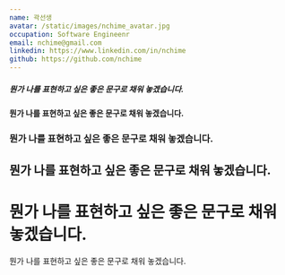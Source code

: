 ```yaml
---
name: 곽선생
avatar: /static/images/nchime_avatar.jpg
occupation: Software Engineenr
email: nchime@gmail.com
linkedin: https://www.linkedin.com/in/nchime
github: https://github.com/nchime
---
```


##### 뭔가 나를 표현하고 싶은 좋은 문구로 채워 놓겠습니다.

#### 뭔가 나를 표현하고 싶은 좋은 문구로 채워 놓겠습니다.

### 뭔가 나를 표현하고 싶은 좋은 문구로 채워 놓겠습니다.

## 뭔가 나를 표현하고 싶은 좋은 문구로 채워 놓겠습니다.

# 뭔가 나를 표현하고 싶은 좋은 문구로 채워 놓겠습니다.

뭔가 나를 표현하고 싶은 좋은 문구로 채워 놓겠습니다.
